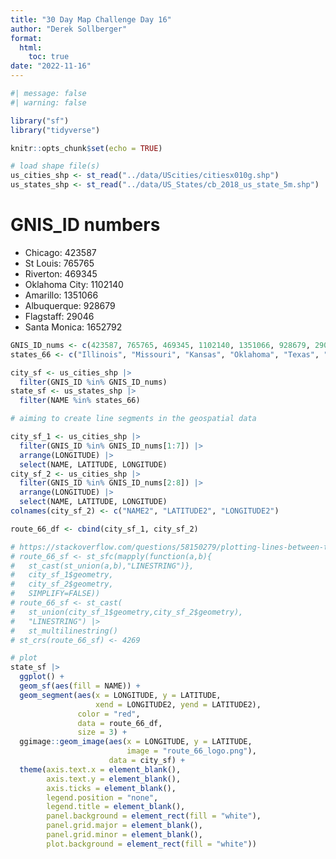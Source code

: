 ```yaml
---
title: "30 Day Map Challenge Day 16"
author: "Derek Sollberger"
format: 
  html:
    toc: true
date: "2022-11-16"
---
```


```r
#| message: false
#| warning: false

library("sf")
library("tidyverse")

knitr::opts_chunk$set(echo = TRUE)
```

```r
# load shape file(s)
us_cities_shp <- st_read("../data/UScities/citiesx010g.shp")
us_states_shp <- st_read("../data/US_States/cb_2018_us_state_5m.shp")
```

# GNIS_ID numbers

* Chicago: 423587
* St Louis: 765765
* Riverton: 469345
* Oklahoma City: 1102140
* Amarillo: 1351066
* Albuquerque: 928679
* Flagstaff: 29046
* Santa Monica: 1652792

```r
GNIS_ID_nums <- c(423587, 765765, 469345, 1102140, 1351066, 928679, 29046, 1652792)
states_66 <- c("Illinois", "Missouri", "Kansas", "Oklahoma", "Texas", "New Mexico", "Arizona", "California")

city_sf <- us_cities_shp |>
  filter(GNIS_ID %in% GNIS_ID_nums)
state_sf <- us_states_shp |>
  filter(NAME %in% states_66)
```

```r
# aiming to create line segments in the geospatial data

city_sf_1 <- us_cities_shp |> 
  filter(GNIS_ID %in% GNIS_ID_nums[1:7]) |>
  arrange(LONGITUDE) |>
  select(NAME, LATITUDE, LONGITUDE)
city_sf_2 <- us_cities_shp |> 
  filter(GNIS_ID %in% GNIS_ID_nums[2:8]) |>
  arrange(LONGITUDE) |>
  select(NAME, LATITUDE, LONGITUDE)
colnames(city_sf_2) <- c("NAME2", "LATITUDE2", "LONGITUDE2")

route_66_df <- cbind(city_sf_1, city_sf_2)

# https://stackoverflow.com/questions/58150279/plotting-lines-between-two-sf-point-features-in-r
# route_66_sf <- st_sfc(mapply(function(a,b){
#   st_cast(st_union(a,b),"LINESTRING")},
#   city_sf_1$geometry,
#   city_sf_2$geometry,
#   SIMPLIFY=FALSE))
# route_66_sf <- st_cast(
#   st_union(city_sf_1$geometry,city_sf_2$geometry),
#   "LINESTRING") |>
#   st_multilinestring()
# st_crs(route_66_sf) <- 4269
```

```r
# plot
state_sf |>
  ggplot() +
  geom_sf(aes(fill = NAME)) +
  geom_segment(aes(x = LONGITUDE, y = LATITUDE,
                   xend = LONGITUDE2, yend = LATITUDE2),
               color = "red",
               data = route_66_df,
               size = 3) +
  ggimage::geom_image(aes(x = LONGITUDE, y = LATITUDE,
                          image = "route_66_logo.png"),
                      data = city_sf) +
  theme(axis.text.x = element_blank(),
        axis.text.y = element_blank(),
        axis.ticks = element_blank(),
        legend.position = "none",
        legend.title = element_blank(),
        panel.background = element_rect(fill = "white"),
        panel.grid.major = element_blank(),
        panel.grid.minor = element_blank(),
        plot.background = element_rect(fill = "white"))
```

